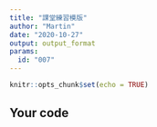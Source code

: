 ```yaml
---
title: "課堂練習模版"
author: "Martin"
date: "2020-10-27"
output: output_format
params:
  id: "007"
---
```


```r
knitr::opts_chunk$set(echo = TRUE)
```

## Your code

```r

```

